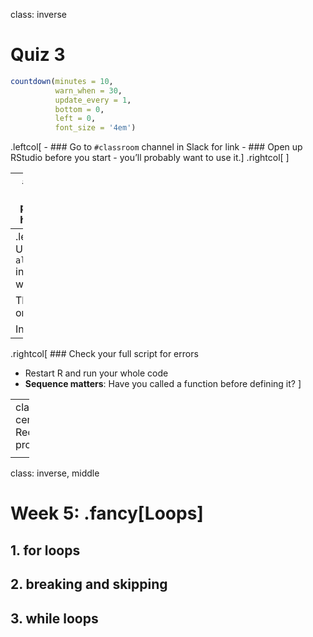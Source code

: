 
class: inverse

# Quiz 3

```r
countdown(minutes = 10,
          warn_when = 30,
          update_every = 1,
          bottom = 0,
          left = 0,
          font_size = '4em')
```

.leftcol[
- ### Go to `#classroom` channel in Slack for link
- ### Open up RStudio before you start - you'll probably want to use it.
]
.rightcol[
<center>
<img src="images/quiz_doge.png" width="400">
</center>
]

---
# Notes on common problems in homeworks

--
.leftcol[
### Use `almostEqual()` in test cases with numbers

This could fail on you:
```r
stopifnot(getTheCents(2.45) == 45)
```

Instead, use:
```r
stopifnot(almostEqual(getTheCents(2.45), 45))
```
]
--
.rightcol[
### Check your full script for errors

- Restart R and run your whole code
- **Sequence matters**: Have you called a function before defining it?
]

---
class: middle, center 
## Reconsidering productivity

<center>
<img src="images/productivity.png" width="500">
</center>

---
class: inverse, middle

# Week 5: .fancy[Loops]

## 1. for loops
## 2. breaking and skipping
## 3. while loops
